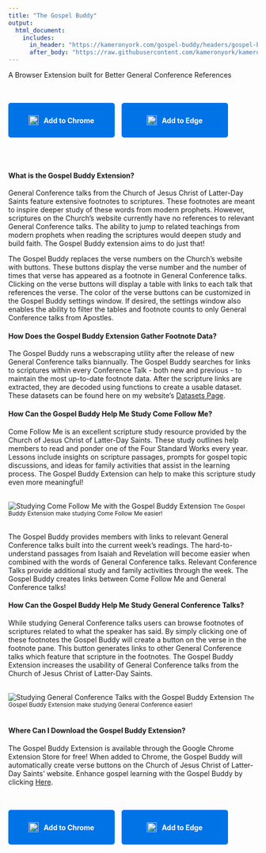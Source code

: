 ```yaml
---
title: "The Gospel Buddy"
output:
  html_document:
    includes:
      in_header: "https://kameronyork.com/gospel-buddy/headers/gospel-buddy-header.html"
      after_body: "https://raw.githubusercontent.com/kameronyork/kameronyork.github.io/main/parables/footer.html"
---
```

A Browser Extension built for Better General Conference References
<br>
<br>
<br>

<style>
    .download-button {
    display: inline-flex; /* Use flexbox for alignment */
    align-items: center; /* Center items vertically */
    justify-content: center; /* Center items horizontally */
    background-color: #0073e6; /* Blue color */
    color: #ffffff; /* White text color */
    padding: 10px 20px; /* Adjust padding as needed */
    border-radius: 5px; /* Rounded corners */
    text-decoration: none; /* Remove underline */
    font-weight: bold;
    width: 175px;
    height: 50px;
    margin-right: 10px;
  }
  
  .download-button img {
    width: 20px; /* Adjust image size as needed */
    margin-right: 10px; /* Add space between image and text */
  }
</style>

<a href="https://chromewebstore.google.com/detail/gospel-buddy/mlimohmgngjmnpllmnbjgkggclnmcdbn?hl=en" class="download-button">
  <img src="https://kameronyork.com/docs/assets/chrome-logo.png" alt="Google Chrome Logo">
  Add to Chrome
</a>
<a href="https://chromewebstore.google.com/detail/gospel-buddy/mlimohmgngjmnpllmnbjgkggclnmcdbn?hl=en" class="download-button">
  <img src="https://kameronyork.com/docs/assets/edge-logo.png" alt="Microsoft Edge Logo">
  Add to Edge
</a>

<br>
<br>

#### What is the Gospel Buddy Extension?

General Conference talks from the Church of Jesus Christ of Latter-Day Saints feature extensive footnotes to scriptures. These footnotes are meant to inspire deeper study of these words from modern prophets. However, scriptures on the Church's website currently have no references to relevant General Conference talks. The ability to jump to related teachings from modern prophets when reading the scriptures would deepen study and build faith. The Gospel Buddy extension aims to do just that!

The Gospel Buddy replaces the verse numbers on the Church's website with buttons. These buttons display the verse number and the number of times that verse has appeared as a footnote in General Conference talks. Clicking on the verse buttons will display a table with links to each talk that references the verse. The color of the verse buttons can be customized in the Gospel Buddy settings window. If desired, the settings window also enables the ability to filter the tables and footnote counts to only General Conference talks from Apostles.

#### How Does the Gospel Buddy Extension Gather Footnote Data?

The Gospel Buddy runs a webscraping utility after the release of new General Conference talks biannually. The Gospel Buddy searches for links to scriptures within every Conference Talk - both new and previous - to maintain the most up-to-date footnote data. After the scripture links are extracted, they are decoded using functions to create a usable dataset. These datasets can be found here on my website's [Datasets Page](https://kameronyork.com/datasets).

#### How Can the Gospel Buddy Help Me Study Come Follow Me?

Come Follow Me is an excellent scripture study resource provided by the Church of Jesus Christ of Latter-Day Saints. These study outlines help members to read and ponder one of the Four Standard Works every year. Lessons include insights on scripture passages, prompts for gospel topic discussions, and ideas for family activities that assist in the learning process. The Gospel Buddy Extension can help to make this scripture study even more meaningful!

<br>
![Studying Come Follow Me with the Gospel Buddy Extension](https://kameronyork.com/docs/assets/come-follow-me.png)
<small>The Gospel Buddy Extension make studying Come Follow Me easier!</small>
<br>
<br>

The Gospel Buddy provides members with links to relevant General Conference talks built into the current week's readings. The hard-to-understand passages from Isaiah and Revelation will become easier when combined with the words of General Conference talks. Relevant Conference Talks provide additional study and family activities through the week. The Gospel Buddy creates links between Come Follow Me and General Conference talks!

#### How Can the Gospel Buddy Help Me Study General Conference Talks?

While studying General Conference talks users can browse footnotes of scriptures related to what the speaker has said.  By simply clicking one of these footnotes the Gospel Buddy will create a button on the verse in the footnote pane.  This button generates links to other General Conference talks which feature that scripture in the footnotes.  The Gospel Buddy Extension increases the usability of General Conference talks from the Church of Jesus Christ of Latter-Day Saints. 

<br>
![Studying General Conference Talks with the Gospel Buddy Extension](https://kameronyork.com/docs/assets/president-nelson.png)
<small>The Gospel Buddy Extension make studying General Conference easier!</small>
<br>
<br>

#### Where Can I Download the Gospel Buddy Extension?

The Gospel Buddy Extension is available through the Google Chrome Extension Store for free! When added to Chrome, the Gospel Buddy will automatically create verse buttons on the Church of Jesus Christ of Latter-Day Saints' website. Enhance gospel learning with the Gospel Buddy by clicking [Here]("https://chromewebstore.google.com/detail/gospel-buddy/mlimohmgngjmnpllmnbjgkggclnmcdbn?hl=en").

<br>
<br>
<a href="https://chromewebstore.google.com/detail/gospel-buddy/mlimohmgngjmnpllmnbjgkggclnmcdbn?hl=en" class="download-button">
  <img src="https://kameronyork.com/docs/assets/chrome-logo.png" alt="Google Chrome Logo">
  Add to Chrome
</a>
<a href="https://chromewebstore.google.com/detail/gospel-buddy/mlimohmgngjmnpllmnbjgkggclnmcdbn?hl=en" class="download-button">
  <img src="https://kameronyork.com/docs/assets/edge-logo.png" alt="Microsoft Edge Logo">
  Add to Edge
</a>
<br>
<br>
<br>
<br>